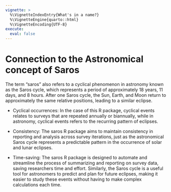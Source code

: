 ---
vignette: >
  %\VignetteIndexEntry{What's in a name?}
  %\VignetteEngine{quarto::html}
  %\VignetteEncoding{UTF-8}
execute:
  eval: false
---

# Connection to the Astronomical concept of Saros
The term "saros" also refers to a cyclical phenomenon in astronomy known as the Saros cycle, which represents a period of approximately 18 years, 11 days, and 8 hours. After one Saros cycle, the Sun, Earth, and Moon return to approximately the same relative positions, leading to a similar eclipse.

-   Cyclical occurrences: In the case of this R package, cyclical events relates to surveys that are repeated annually or biannually, while in astronomy, cyclical events refers to the recurring pattern of eclipses.

-   Consistency: The saros R package aims to maintain consistency in reporting and analysis across survey iterations, just as the astronomical Saros cycle represents a predictable pattern in the occurrence of solar and lunar eclipses.

-   Time-saving: The saros R package is designed to automate and streamline the process of summarizing and reporting on survey data, saving researchers time and effort. Similarly, the Saros cycle is a useful tool for astronomers to predict and plan for future eclipses, making it easier to study these events without having to make complex calculations each time.

